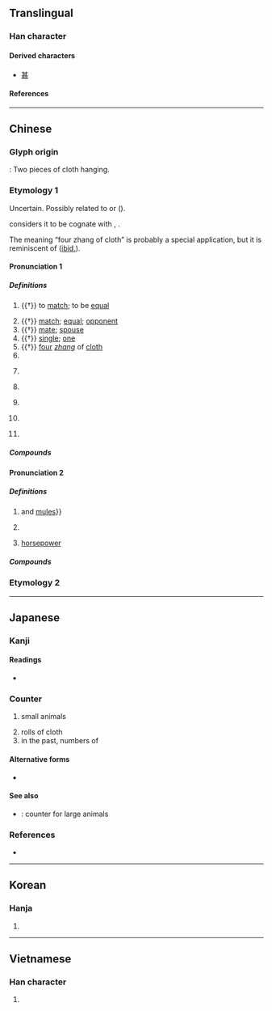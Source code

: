 {{character info/new}}
{{also|疋}}
==Translingual==

===Han character===
{{Han char|rn=23|rad=匸|as=02|sn=4|four=71711|canj=SC|ids=⿷匚儿}}

====Derived characters====
* [[甚]]

====References====
{{Han ref|kx=0154.360|dkj=02673|dj=0347.110|hdz=10081.060|uh=5339}}

----

==Chinese==
{{zh-forms|alt=疋}}

===Glyph origin===
{{Han etyl}}

{{liushu|p}}: Two pieces of cloth hanging.

===Etymology 1===
Uncertain. Possibly related to {{cog|km|ពីរ||two}} or {{cog|lus|phîr||double; forked; twin}} ({{zh-ref|Schuessler, 2007}}).

{{zh-ref|Wang (1982)}} considers it to be cognate with {{och-l|比|to compare; to match|id=1}}, {{och-l|媲|to match; to pair}}.

The meaning “four zhang of cloth” is probably a special application, but it is reminiscent of {{cog|sit-pro|*b-ləj||four}} ([[ibid.]]).

====Pronunciation 1====
{{zh-pron
|m=pǐ
|m-s=pi2
|c=pat1
|h=pfs=phit
|mn=phit/zz:phek
|mc=y
|oc=y
|cat=v,n,a,cls,pn
}}

=====Definitions=====
{{zh-hanzi}}

# {{†}} to [[match]]; to be [[equal]]
#: {{zh-x|匹配|to match}}
#: {{zh-x|匹敵|to be equal}}
# {{†}} [[match]]; [[equal]]; [[opponent]]
# {{†}} [[mate]]; [[spouse]]
# {{†}} [[single]]; [[one]]
# {{†}} [[four]] ''[[zhang]]'' of [[cloth]]
# {{zh-classifier|[[bolt]]s of [[cloth]]}}
# {{lb|zh|Sichuan}} {{zh-classifier|[[flat]] [[surface]]s or objects (hillside, leaves, tiles, etc.)}}
# {{lb|zh|Sichuan}} {{zh-classifier|[[long]], [[thin]] objects (bones, feathers, grass, bamboo strips, etc.)}}
# {{lb|zh|Sichuan}} {{zh-classifier|[[pieces]] or [[lump]]s (bricks, etc.)}}
# {{lb|zh|Sichuan}} {{zh-classifier|[[mountain]]s}}
# {{surname|lang=zh}}

=====Compounds=====
{{zh-der|一匹布咁長|匹練|匹偶|倫匹|匹敵|匹禽|布匹|匹夫匹婦|匹夫之勇|亞匹|匹亞|匹夫有責|匹頭|匹如|一匹錦|匹儔|匹配|匹夫懷璧|妃匹|匹婦|匹配阻抗|匹夫|匹似|打脊匹夫|無可匹敵|曠世無匹|老匹夫|雉求牡匹|韋布匹夫|舉世無匹}}

====Pronunciation 2====
{{zh-pron
|m=匹,2a=Zh-pī.oga
|m-s=pi2
|c=pat1
|mn=phit/zz:phek
|mc=y
|oc=y
|cat=cls
}}

=====Definitions=====
{{zh-hanzi}}

# {{zh-classifier|[[horses]], [[donkey]]s{{,}} and [[mules]]}}
# {{lb|zh|dialectal|including|Sichuan}} {{zh-classifier|[[animal]]s}}
# {{lb|zh|colloquial}} [[horsepower]]

=====Compounds=====
{{zh-der|匹馬隻輪|匹面|奧林匹克|匹力撲六|匹然|匹馬單鎗|匹馬不還|匹茲堡|匹頭裡|匹馬單槍|匹撲|匹角兒|匹如閒|匹如閑|匹似閑|單槍匹馬|馬匹|頭匹|阿斯匹靈}}

===Etymology 2===
{{zh-see|鴄}}

{{zh-cat|Elementary}}

----

==Japanese==

===Kanji===
{{ja-kanji|grade=7|rs=匸02}}

====Readings====
* {{ja-readings|goon=[[ひち]] (hichi)|kanon=[[ひつ]] (hitsu)|on=[[ひき]] (hiki)|kun=[[たぐい]] (tagui), [[たぐう]] (taguu)}}

===Counter===
{{ja-pos|ひき|counter}}

# small animals
#: {{ja-usex|犬が'''一匹'''います。|いぬ が '''いっぴき''' います。|There is one dog.}}
# rolls of cloth
# in the past, numbers of {{ja-r|銭|せん}}

====Alternative forms====
* {{l|ja|疋}}

====See also====
* {{ja-r|頭|とう}}: counter for large animals

===References===
* {{R:Meikyo}}

----

==Korean==

===Hanja===
{{ko-hanja|hangeul=[[필]], [[목]]|rv=pil, mok|mr=p'il, mok}}

# {{defn|lang=ko|sort=匸02}}

----

==Vietnamese==

===Han character===
{{vi-hantu|[[thất]], [[sất]], [[sơ]], [[sớt]], [[sứt]], [[thớt]]|rs=匸02}}

# {{defn|lang=vi|sort=匸02}}